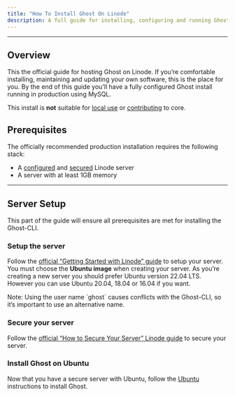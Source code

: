 ```yaml
---
title: "How To Install Ghost On Linode"
description: A full guide for installing, configuring and running Ghost on your Linode server, for use in production.
---
```


***

## Overview

This the official guide for hosting Ghost on Linode. If you’re comfortable installing, maintaining and updating your own software, this is the place for you. By the end of this guide you’ll have a fully configured Ghost install running in production using MySQL.

This install is **not** suitable for [local use](/docs/install/local/) or [contributing](/docs/install/source/) to core.

## Prerequisites

The officially recommended production installation requires the following stack:

* A [configured](https://www.linode.com/docs/guides/getting-started/) and [secured](https://www.linode.com/docs/guides/securing-your-server/) Linode server
* A server with at least 1GB memory

***

## Server Setup

This part of the guide will ensure all prerequisites are met for installing the Ghost-CLI.

### Setup the server

Follow the [official “Getting Started with Linode” guide](https://www.linode.com/docs/guides/getting-started/) to setup your server. You must choose the **Ubuntu image** when creating your server. As you’re creating a new server you should prefer Ubuntu version 22.04 LTS. However you can use Ubuntu 20.04, 18.04 or 16.04 if you want.

<Note>
   Note: Using the user name `ghost` causes conflicts with the Ghost-CLI, so it’s important to use an alternative name.
</Note>

### Secure your server

Follow the [official “How to Secure Your Server” Linode guide](https://www.linode.com/docs/guides/securing-your-server/) to secure your server.

### Install Ghost on Ubuntu

Now that you have a secure server with Ubuntu, follow the [Ubuntu](/docs/install/ubuntu/) instructions to install Ghost.